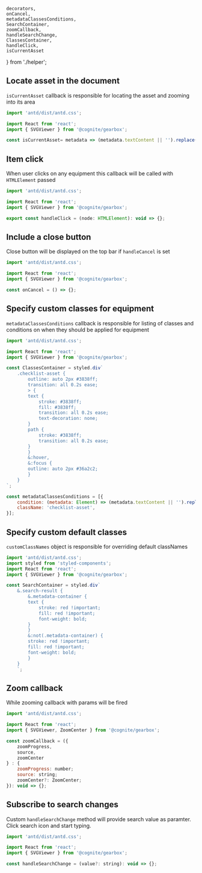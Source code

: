     decorators,
    onCancel,
    metadataClassesConditions,
    SearchContainer,
    zoomCallback,
    handleSearchChange,
    ClassesContainer,
    handleClick,
    isCurrentAsset
} from './helper';

<Meta title='Other|SVGViewer/Example' decorators={decorators} />

## Locate asset in the document

`isCurrentAsset` callback is responsible for locating the asset and zooming into its area

```jsx
import 'antd/dist/antd.css';

import React from 'react';
import { SVGViewer } from '@cognite/gearbox';

const isCurrentAsset= metadata => (metadata.textContent || '').replace(/\s/g, '') === '21PT1019';
```

<Preview>
  <Story name='Locate asset'>
<div style={{height: '100vh'}}>
    <SVGViewer
        documentId={5185355395511590}
        isCurrentAsset={isCurrentAsset}
    />
</div>
  </Story>
</Preview>

## Item click

When user clicks on any equipment this callback will be called with `HTMLElement` passed

```jsx
import 'antd/dist/antd.css';

import React from 'react';
import { SVGViewer } from '@cognite/gearbox';

export const handleClick = (node: HTMLElement): void => {};
```

<Preview>
  <Story name='Handle item click'>
<div style={{height: '100vh'}}>
    <SVGViewer
        documentId={5185355395511590}
        handleItemClick={handleClick}
    />
</div>
  </Story>
</Preview>


## Include a close button

Close button will be displayed on the top bar if `handleCancel` is set

```jsx
import 'antd/dist/antd.css';

import React from 'react';
import { SVGViewer } from '@cognite/gearbox';

const onCancel = () => {};
```

<Preview>
  <Story name='Handle cancel'>
<div style={{height: '100vh'}}>
    <SVGViewer
        documentId={5185355395511590}
        handleCancel={onCancel}
    />
</div>
  </Story>
</Preview>


## Specify custom classes for equipment

`metadataClassesConditions` callback is responsible for listing of classes and conditions on when they should be applied for equipment

```jsx
import 'antd/dist/antd.css';

import React from 'react';
import { SVGViewer } from '@cognite/gearbox';

const ClassesContainer = styled.div`
    .checklist-asset {
        outline: auto 2px #3838ff;
        transition: all 0.2s ease;
        > {
        text {
            stroke: #3838ff;
            fill: #3838ff;
            transition: all 0.2s ease;
            text-decoration: none;
        }
        path {
            stroke: #3838ff;
            transition: all 0.2s ease;
        }
        }
        &:hover,
        &:focus {
        outline: auto 2px #36a2c2;
        }
    }
`;

const metadataClassesConditions = [{
    condition: (metadata: Element) => (metadata.textContent || '').replace(/\s/g, '').length % 2 === 0,
    className: 'checklist-asset',
}];
```

<Preview>
  <Story name='Custom classes'>
<ClassesContainer style={{ height: '100vh' }}>
    <SVGViewer
        documentId={5185355395511590}
        metadataClassesConditions={metadataClassesConditions}
    />
</ClassesContainer>
  </Story>
</Preview>


## Specify custom default classes

`customClassNames` object is responsible for overriding default classNames

```jsx
import 'antd/dist/antd.css';
import styled from 'styled-components';
import React from 'react';
import { SVGViewer } from '@cognite/gearbox';

const SearchContainer = styled.div` 
    &.search-result {
        &.metadata-container {
        text {
            stroke: red !important;
            fill: red !important;
            font-weight: bold;
        }
        }
        &:not(.metadata-container) {
        stroke: red !important;
        fill: red !important;
        font-weight: bold;
        }
    }
    `;
```
<Preview>
  <Story name='Custom search result color'>
<SearchContainer style={{ height: '100vh' }}>
    <SVGViewer
        documentId={5185355395511590}
        customClassNames={{searchResults: 'search-result'}}
    />
</SearchContainer>
  </Story>
</Preview>

## Zoom callback

While zooming callback with params will be fired

```jsx
import 'antd/dist/antd.css';

import React from 'react';
import { SVGViewer, ZoomCenter } from '@cognite/gearbox';

const zoomCallback = ({ 
    zoomProgress, 
    source, 
    zoomCenter 
} : { 
    zoomProgress: number;
    source: string; 
    zoomCenter?: ZoomCenter; 
}): void => {};
```
<Preview>
  <Story name='On zoom change callback'>
    <div style={{ height: '100vh' }}>
        <SVGViewer
            documentId={5185355395511590}
            handleAnimateZoom={zoomCallback}
        />
    </div>
  </Story>
</Preview>

## Subscribe to search changes

Custom `handleSearchChange` method will provide search value as paramter.
Click search icon and start typing.

```jsx
import 'antd/dist/antd.css';

import React from 'react';
import { SVGViewer } from '@cognite/gearbox';

const handleSearchChange = (value?: string): void => {};
```

<Preview>
  <Story name='Subscribe to search changes'>
<div style={{height: '100vh'}}>
    <SVGViewer
        documentId={5185355395511590}
        handleSearchChange={handleSearchChange}
    />
</div>
  </Story>
</Preview>
